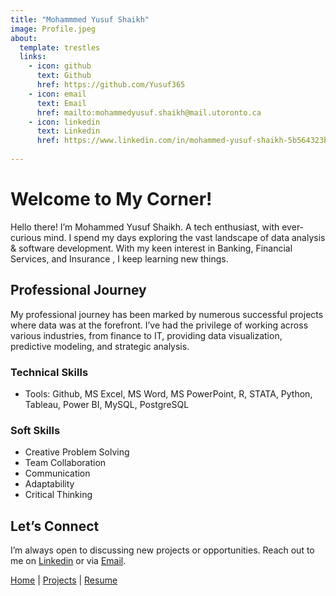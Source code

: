 ```yaml
---
title: "Mohammmed Yusuf Shaikh"
image: Profile.jpeg
about:
  template: trestles
  links:
    - icon: github
      text: Github
      href: https://github.com/Yusuf365
    - icon: email
      text: Email
      href: mailto:mohammedyusuf.shaikh@mail.utoronto.ca
    - icon: linkedin
      text: Linkedin
      href: https://www.linkedin.com/in/mohammed-yusuf-shaikh-5b564323b
      
---
```


# Welcome to My Corner!

Hello there! I'm Mohammed Yusuf Shaikh. A tech enthusiast, with ever-curious mind. I spend my days exploring the vast landscape of data analysis & software development. With my keen interest in Banking, Financial Services, and Insurance , I keep learning new things.


## Professional Journey

My professional journey has been marked by numerous successful projects where data was at the forefront. I've had the privilege of working across various industries, from finance to IT, providing data visualization, predictive modeling, and strategic analysis.


### Technical Skills
- Tools: Github, MS Excel, MS Word, MS PowerPoint, R, STATA, Python, Tableau, Power BI, MySQL, PostgreSQL

### Soft Skills
- Creative Problem Solving
- Team Collaboration
- Communication
- Adaptability
- Critical Thinking

## Let's Connect

I'm always open to discussing new projects or opportunities. Reach out to me on [Linkedin](#) or via [Email](#).

[Home](index.html) | [Projects](projects.html) | [Resume](Mohammed Yusuf Shaikh Resume_Porfolio)


